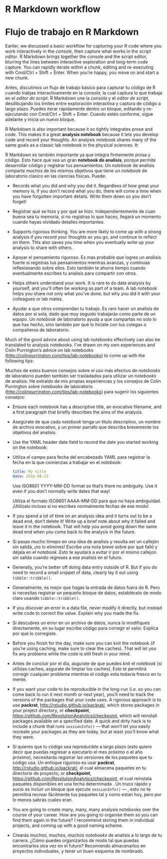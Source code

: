 # R Markdown workflow
# Flujo de trabajo en R Markdown

Earlier, we discussed a basic workflow for capturing your R code where you work interactively in the _console_, then capture what works in the _script editor_. R Markdown brings together the console and the script editor, blurring the lines between interactive exploration and long-term code capture. You can rapidly iterate within a chunk, editing and re-executing with Cmd/Ctrl + Shift + Enter. When you're happy, you move on and start a new chunk.

Antes, discutimos un flujo de trabajo básico para capturar tu código de R cuando trabjas interactivamente en la _consola_, la cual captura lo que trabaja en el _editor de script_. R Markdown une la _consola_ y el _editor de script_, desdibujando los limites entre exploración interactiva y captura de código a largo plazo. Puedes iterar rápidamente dentro un bloque, editando y re-ejecutando con Cmd/Ctrl + Shift + Enter. Cuando estés conforme, sigue adelante y inicia un nuevo bloque.

R Markdown is also important because it so tightly integrates prose and code. This makes it a great __analysis notebook__ because it lets you develop code and record your thoughts. An analysis notebook shares many of the same goals as a classic lab notebook in the physical sciences. It:

R Markdown es también importante ya que integra firmemente prosa y código. Esto hace que sea un gran __notebook de analísis__, porque permite desarrollar código y registrar tus pensamientos. Un *notebook* de analísis comparte muchos de los mismos objetivos que tiene un *notebook* de laboratorio clasico en las ciencias físicas. Puede:

*   Records what you did and why you did it. Regardless of how great your
    memory is, if you don't record what you do, there will come a time when
    you have forgotten important details. Write them down so you don't forget!

*   Registrar qué se hizo y por qué se hizo. Independientemente de cuan buena sea tu memoria, si no registras lo que haces, llegará un momento cuando hayas olvidado detalles importantes.

*   Supports rigorous thinking. You are more likely to come up with a strong
    analysis if you record your thoughts as you go, and continue to reflect
    on them. This also saves you time when you eventually write up your
    analysis to share with others.

*   Apoyar el pensamiento riguroso. Es mas probable que logres un análisis fuerte si registras tus pensamientos mientras avanzas, y continuas reflexionando sobre ellos. Esto también te ahorra tiempo cuando eventualmente escribes tu analisis para compartir con otros.

*   Helps others understand your work. It is rare to do data analysis by
    yourself, and you'll often be working as part of a team. A lab notebook
    helps you share not only what you've done, but why you did it with your
    colleagues or lab mates.
    
*   Ayudar a que otros comprendan tu trabajo. Es raro hacer un analisis de datos por sí sola, dado que muy seguido trabajarás como parte de un equipo. Un *notebook* de laboratorio ayuda a que compartas no solo lo que has hecho, sino también por qué lo hiciste con tus colegas o compañeros de laboratorio. 

Much of the good advice about using lab notebooks effectively can also be translated to analysis notebooks. I've drawn on my own experiences and Colin Purrington's advice on lab notebooks (<http://colinpurrington.com/tips/lab-notebooks>) to come up with the following tips:

Muchos de estos buenos consejos sobre el uso más efectivo de *notebooks* de laboratorio pueden también ser trasladados para utilizar un *notebooks* de analísis. He extraído de mis propias experiencias y los consejos de Colin Purrington sobre *notebooks* de laboratorio (<http://colinpurrington.com/tips/lab-notebooks>) para sugerir los siguientes consejos:


*   Ensure each notebook has a descriptive title, an evocative filename, and a
    first paragraph that briefly describes the aims of the analysis.

*   Asegúrate de que cada *notebook* tenga un titulo descriptivo, un nombre de archivo evocativo, y un primer parrafo que describa brevemente los objetivos del analisis.

*   Use the YAML header date field to record the date you started working on the
    notebook:
*   Utiliza el campo para fecha del encabezado YAML para registrar la fecha en la que comienzas a trabajar en el *notebook*: 

    ```yaml
    title: My title
    date: 2016-08-23
    ```

    Use ISO8601 YYYY-MM-DD format so that's there no ambiguity. Use it
    even if you don't normally write dates that way!
    
    Utiliza el formato ISO8601 AAAA-MM-DD para que no haya ambiguidad. ¡Utilízalo incluso si no escribes normalmente fechas de ese modo!

*   If you spend a lot of time on an analysis idea and it turns out to be a
    dead end, don't delete it! Write up a brief note about why it failed and
    leave it in the notebook. That will help you avoid going down the same
    dead end when you come back to the analysis in the future.

*   Si pasas mucho timepo en una idea de analísis y resulta ser un callejón sin salida, ¡no lo elimines! Escribe una nota breve sobre por qué falló y déjala en el *notebook* .Esto te ayudará a evitar ir por el mismo callejon sin salida cuando regreses a ese analisis en el futuro. 

*   Generally, you're better off doing data entry outside of R. But if you 
    do need to record a small snippet of data, clearly lay it out using
    `tibble::tribble()`.
    
*   Generalmente, es mejor que hagas la entrada de datos fuera de R. Pero si necesitas registrar un pequeño bloque de datos, establécelo de modo claro usando `tibble::tribble()`. 

*   If you discover an error in a data file, never modify it directly, but
    instead write code to correct the value. Explain why you made the fix.

*   Si descubres un error en un archivo de datos, nunca lo modifiques directamente, 
    en su lugar escribe código para corregir el valor. Explica por qué lo corregiste. 

*   Before you finish for the day, make sure you can knit the notebook
    (if you're using caching, make sure to clear the caches). That will
    let you fix any problems while the code is still fresh in your mind.
    
*   Antes de concluir por el día, asgurate de que puedes *knit* el *notebook* (si utilizas cacheo, asgurate de limpiar los caches). Esto te permitirá corregir cualquier problema mientras el código esta todavia fresco en tu mente. 

*   If you want your code to be reproducible in the long-run (i.e. so you can
    come back to run it next month or next year), you'll need to track the
    versions of the packages that your code uses. A rigorous approach is to use
    __packrat__, <http://rstudio.github.io/packrat/>, which stores packages 
    in your project directory, or __checkpoint__,
    <https://github.com/RevolutionAnalytics/checkpoint>, which will reinstall
    packages available on a specified date. A quick and dirty hack is to include
    a chunk that runs `sessionInfo()` --- that won't let you easily recreate 
    your packages as they are today, but at least you'll know what they were.
    
*   Si quieres que tu código sea reproducible a largo plazo (esto quiere decir que puedas regresar a ejecutarlo el mes próximo o el año próximo), necesitarás registrar las versiones de los paquetes que tu código usa. Un enfoque riguroso es usar __packrat__, <http://rstudio.github.io/packrat/>, el cual almacena paquetes en tu directorio de proyecto, or __checkpoint__, <https://github.com/RevolutionAnalytics/checkpoint>, el cual reinstala paquetes disponibles en una fecha determinada . Un truco rápido y sucio es incluir un bloque que ejecute `sessionInfo()` --- , esto no te permitirá recrear fácilmente tus paquetes tal y como estan hoy, pero por lo menos sabrás cuales eran. 

*   You are going to create many, many, many analysis notebooks over the course
    of your career. How are you going to organise them so you can find them
    again in the future? I recommend storing them in individual projects,
    and coming up with a good naming scheme.
    
*   Crearás muchos, muchos, muchos *notebooks* de analisis a lo largo de tu carrera. ¿Cómo puedes organizarlos de modo tal que puedas encontrarlos otra vez en el futuro? Recomiendo almacenarlos en proyectos individuales, y tener un buen esquema de nombrado. 
